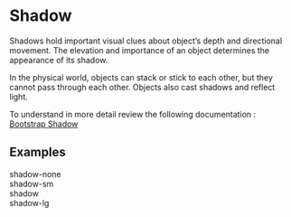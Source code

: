 
<Meta title="Design System/Shadow" />

# Shadow

Shadows hold important visual clues about object’s depth and directional movement. The elevation and importance of an object determines the appearance of its shadow.

In the physical world, objects can stack or stick to each other, but they cannot pass through each other. Objects also cast shadows and reflect light.

To understand in more detail review the following documentation : [Bootstrap Shadow](https://getbootstrap.com/docs/5.3/utilities/shadows/)

## Examples

<div className="row gap-2 mt-3">
  <div className="col-2 d-flex justify-content-start align-items-center flex-column">
    <div className="shadow-none bg-light ratio ratio-1x1" />
    <div className="text-center">
      shadow-none
    </div>
  </div>
  <div className="col-2 d-flex justify-content-start align-items-center flex-column">
    <div className="shadow-sm bg-light ratio ratio-1x1" />
    <div className="text-center">
      shadow-sm
    </div>
  </div>
  <div className="col-2 d-flex justify-content-start align-items-center flex-column">
    <div className="shadow bg-light ratio ratio-1x1" />
    <div className="text-center">
      shadow
    </div>
  </div>
  <div className="col-2 d-flex justify-content-start align-items-center flex-column">
    <div className="shadow-lg bg-light ratio ratio-1x1" />
    <div className="text-center">
      shadow-lg
    </div>
  </div>
</div>
